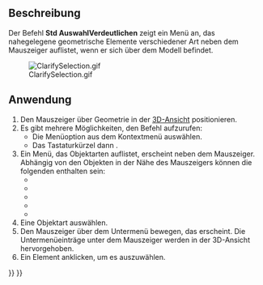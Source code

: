 <languages/>

{{Docnav/de
|[[Std_Measure/de|Messen]]
|[[Std_UnitsCalculator/de|Einheitenrechner]]
|[[Std_Tools_Menu/de|Std Menü Werkzeuge]]
|IconL=Std_Measure.svg
|IconR=Std_UnitsCalculator.svg
|IconC=Freecad.svg
}}

{{GuiCommand/de
|Name=Std ClarifySelection
|Name/de=Std AuswahlVerdeutlichen
|MenuLocation=Werkzeuge → Clarify Selection
|Workbenches=Alle
|Version=1.1
|SeeAlso=[[Selection_View/de|Auswahlansicht]]
}}

<span id="Description"></span>
==Beschreibung==

Der Befehl '''Std AuswahlVerdeutlichen''' zeigt ein Menü an, das nahegelegene geometrische Elemente verschiedener Art neben dem Mauszeiger auflistet, wenn er sich über dem Modell befindet.

[[File:ClarifySelection.gif]]

<span id="Usage"></span>
==Anwendung==

<div class="mw-translate-fuzzy">
# Den Mauszeiger über Geometrie in der [[3D_View/de|3D-Ansicht]] positionieren.
# Es gibt mehrere Möglichkeiten, den Befehl aufzurufen:
#* Die Menüoption {{MenuCommand|Werkzeuge → Auswahl verdeutlichen}} aus dem Kontextmenü auswählen.
#* Das Tastaturkürzel {{KEY|G}} dann {{KEY|G}}.
# Ein Menü, das Objektarten auflistet, erscheint neben dem Mauszeiger. Abhängig von den Objekten in der Nähe des Mauszeigers können die folgenden enthalten sein:
#* {{MenuCommand|Objekte}}
#* {{MenuCommand|Flächen}}
#* {{MenuCommand|Kanten}}
#* {{MenuCommand|Knoten}}
#* {{MenuCommand|Andere}}
# Eine Objektart auswählen.
# Den Mauszeiger über dem Untermenü bewegen, das erscheint. Die Untermenüeinträge unter dem Mauszeiger werden in der 3D-Ansicht hervorgehoben.
# Ein Element anklicken, um es auszuwählen.
</div>


{{Docnav/de
|[[Std_Measure/de|Messen]]
|[[Std_UnitsCalculator/de|Einheitenrechner]]
|[[Std_Tools_Menu/de|Std Menü Werkzeuge]]
|IconL=Std_Measure.svg
|IconR=Std_UnitsCalculator.svg
|IconC=Freecad.svg
}}

{{Std_Base_navi{{#translation:}}}}
{{Userdocnavi{{#translation:}}}}